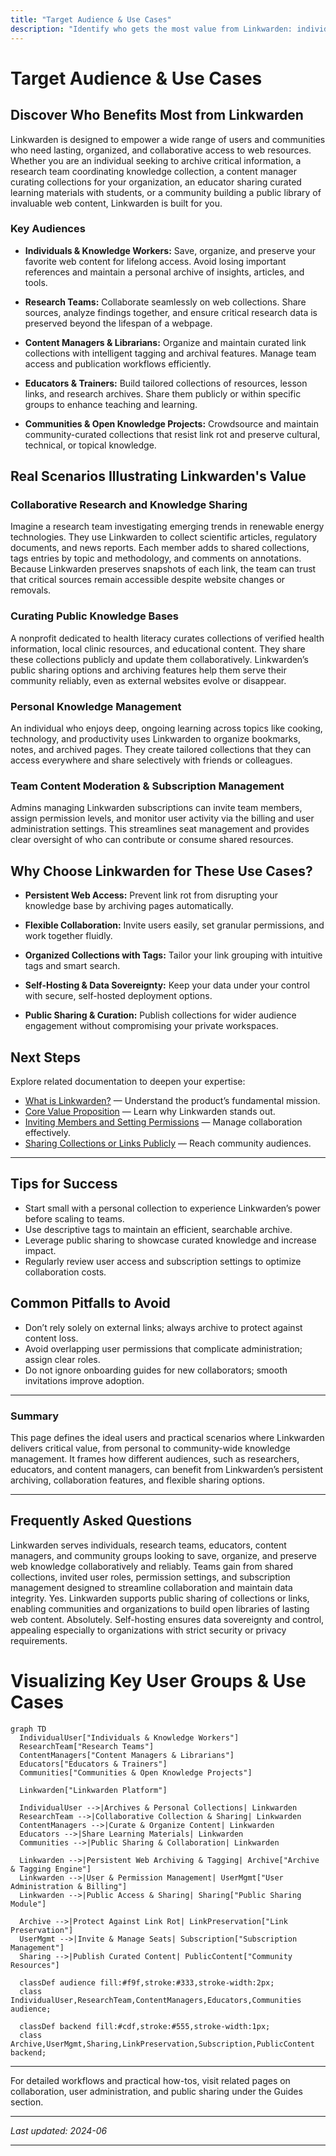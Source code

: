 ```yaml
---
title: "Target Audience & Use Cases"
description: "Identify who gets the most value from Linkwarden: individuals, research teams, content managers, educators, and communities seeking lasting, organized web knowledge. See relevant scenarios, including collaboration, archiving critical sources, or sharing curated content publicly."
---
```


# Target Audience & Use Cases

## Discover Who Benefits Most from Linkwarden

Linkwarden is designed to empower a wide range of users and communities who need lasting, organized, and collaborative access to web resources. Whether you are an individual seeking to archive critical information, a research team coordinating knowledge collection, a content manager curating collections for your organization, an educator sharing curated learning materials with students, or a community building a public library of invaluable web content, Linkwarden is built for you.

### Key Audiences

- **Individuals & Knowledge Workers:** Save, organize, and preserve your favorite web content for lifelong access. Avoid losing important references and maintain a personal archive of insights, articles, and tools.

- **Research Teams:** Collaborate seamlessly on web collections. Share sources, analyze findings together, and ensure critical research data is preserved beyond the lifespan of a webpage.

- **Content Managers & Librarians:** Organize and maintain curated link collections with intelligent tagging and archival features. Manage team access and publication workflows efficiently.

- **Educators & Trainers:** Build tailored collections of resources, lesson links, and research archives. Share them publicly or within specific groups to enhance teaching and learning.

- **Communities & Open Knowledge Projects:** Crowdsource and maintain community-curated collections that resist link rot and preserve cultural, technical, or topical knowledge.

## Real Scenarios Illustrating Linkwarden's Value

### Collaborative Research and Knowledge Sharing
Imagine a research team investigating emerging trends in renewable energy technologies. They use Linkwarden to collect scientific articles, regulatory documents, and news reports. Each member adds to shared collections, tags entries by topic and methodology, and comments on annotations. Because Linkwarden preserves snapshots of each link, the team can trust that critical sources remain accessible despite website changes or removals.

### Curating Public Knowledge Bases
A nonprofit dedicated to health literacy curates collections of verified health information, local clinic resources, and educational content. They share these collections publicly and update them collaboratively. Linkwarden’s public sharing options and archiving features help them serve their community reliably, even as external websites evolve or disappear.

### Personal Knowledge Management
An individual who enjoys deep, ongoing learning across topics like cooking, technology, and productivity uses Linkwarden to organize bookmarks, notes, and archived pages. They create tailored collections that they can access everywhere and share selectively with friends or colleagues.

### Team Content Moderation & Subscription Management
Admins managing Linkwarden subscriptions can invite team members, assign permission levels, and monitor user activity via the billing and user administration settings. This streamlines seat management and provides clear oversight of who can contribute or consume shared resources.

## Why Choose Linkwarden for These Use Cases?
- **Persistent Web Access:** Prevent link rot from disrupting your knowledge base by archiving pages automatically.

- **Flexible Collaboration:** Invite users easily, set granular permissions, and work together fluidly.

- **Organized Collections with Tags:** Tailor your link grouping with intuitive tags and smart search.

- **Self-Hosting & Data Sovereignty:** Keep your data under your control with secure, self-hosted deployment options.

- **Public Sharing & Curation:** Publish collections for wider audience engagement without compromising your private workspaces.

## Next Steps
Explore related documentation to deepen your expertise:

- [What is Linkwarden?](./what-is-linkwarden) — Understand the product’s fundamental mission.
- [Core Value Proposition](./product-value-prop) — Learn why Linkwarden stands out.
- [Inviting Members and Setting Permissions](../../guides/collaboration-and-sharing/inviting-collaborators) — Manage collaboration effectively.
- [Sharing Collections or Links Publicly](../../guides/collaboration-and-sharing/public-sharing) — Reach community audiences.


---

## Tips for Success

- Start small with a personal collection to experience Linkwarden’s power before scaling to teams.
- Use descriptive tags to maintain an efficient, searchable archive.
- Leverage public sharing to showcase curated knowledge and increase impact.
- Regularly review user access and subscription settings to optimize collaboration costs.

## Common Pitfalls to Avoid

- Don’t rely solely on external links; always archive to protect against content loss.
- Avoid overlapping user permissions that complicate administration; assign clear roles.
- Do not ignore onboarding guides for new collaborators; smooth invitations improve adoption.

---

### Summary
This page defines the ideal users and practical scenarios where Linkwarden delivers critical value, from personal to community-wide knowledge management. It frames how different audiences, such as researchers, educators, and content managers, can benefit from Linkwarden’s persistent archiving, collaboration features, and flexible sharing options.

---

## Frequently Asked Questions

<AccordionGroup title="FAQs about Target Audience & Use Cases">
<Accordion title="Who is Linkwarden made for?">
Linkwarden serves individuals, research teams, educators, content managers, and community groups looking to save, organize, and preserve web knowledge collaboratively and reliably.
</Accordion>
<Accordion title="How can teams benefit from Linkwarden?">
Teams gain from shared collections, invited user roles, permission settings, and subscription management designed to streamline collaboration and maintain data integrity.
</Accordion>
<Accordion title="Can Linkwarden be used for public sharing?">
Yes. Linkwarden supports public sharing of collections or links, enabling communities and organizations to build open libraries of lasting web content.
</Accordion>
<Accordion title="Does Linkwarden support self-hosting?">
Absolutely. Self-hosting ensures data sovereignty and control, appealing especially to organizations with strict security or privacy requirements.
</Accordion>
</AccordionGroup>


# Visualizing Key User Groups & Use Cases

```mermaid
graph TD
  IndividualUser["Individuals & Knowledge Workers"]
  ResearchTeam["Research Teams"]
  ContentManagers["Content Managers & Librarians"]
  Educators["Educators & Trainers"]
  Communities["Communities & Open Knowledge Projects"]

  Linkwarden["Linkwarden Platform"]

  IndividualUser -->|Archives & Personal Collections| Linkwarden
  ResearchTeam -->|Collaborative Collection & Sharing| Linkwarden
  ContentManagers -->|Curate & Organize Content| Linkwarden
  Educators -->|Share Learning Materials| Linkwarden
  Communities -->|Public Sharing & Collaboration| Linkwarden

  Linkwarden -->|Persistent Web Archiving & Tagging| Archive["Archive & Tagging Engine"]
  Linkwarden -->|User & Permission Management| UserMgmt["User Administration & Billing"]
  Linkwarden -->|Public Access & Sharing| Sharing["Public Sharing Module"]

  Archive -->|Protect Against Link Rot| LinkPreservation["Link Preservation"]
  UserMgmt -->|Invite & Manage Seats| Subscription["Subscription Management"]
  Sharing -->|Publish Curated Content| PublicContent["Community Resources"]

  classDef audience fill:#f9f,stroke:#333,stroke-width:2px;
  class IndividualUser,ResearchTeam,ContentManagers,Educators,Communities audience;

  classDef backend fill:#cdf,stroke:#555,stroke-width:1px;
  class Archive,UserMgmt,Sharing,LinkPreservation,Subscription,PublicContent backend;
```

---

For detailed workflows and practical how-tos, visit related pages on collaboration, user administration, and public sharing under the Guides section.


---

*Last updated: 2024-06*

---